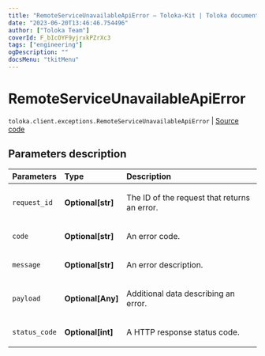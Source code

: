 ```yaml
---
title: "RemoteServiceUnavailableApiError — Toloka-Kit | Toloka documentation"
date: "2023-06-20T13:46:46.754496"
author: ["Toloka Team"]
coverId: F_bIcOYF9yjrxkPZrXc3
tags: ["engineering"]
ogDescription: ""
docsMenu: "tkitMenu"
---
```


# RemoteServiceUnavailableApiError

`toloka.client.exceptions.RemoteServiceUnavailableApiError` | [Source code](https://github.com/Toloka/toloka-kit/blob/v1.2.0/src/client/exceptions.py#L125)

## Parameters description

| Parameters | Type | Description |
| :----------| :----| :-----------|
`request_id`|**Optional\[str\]**|<p>The ID of the request that returns an error.</p>
`code`|**Optional\[str\]**|<p>An error code.</p>
`message`|**Optional\[str\]**|<p>An error description.</p>
`payload`|**Optional\[Any\]**|<p>Additional data describing an error.</p>
`status_code`|**Optional\[int\]**|<p>A HTTP response status code.</p>